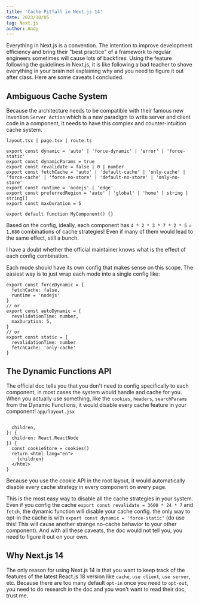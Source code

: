 ```yaml
---
title: 'Cache Pitfall in Next.js 14'
date: 2023/10/05
tag: Next.js
author: Andy
---
```


Everything in Next.js is a convention. The intention to improve development efficiency and bring their "best practice" of a framework to regular engineers sometimes will cause lots of backfires. Using the feature following the guidelines in Next.js, it is like following a bad teacher to shove everything in your brain not explaining why and you need to figure it out after class. Here are some caveats I concluded.

## Ambiguous Cache System

Because the architecture needs to be compatible with their famous new invention `Server Action` which is a new paradigm to write server and client code in a component, it needs to have this complex and counter-intuition cache system.

`layout.tsx | page.tsx | route.ts`
```tsx
export const dynamic = 'auto' | 'force-dynamic' | 'error' | 'force-static'
export const dynamicParams = true
export const revalidate = false | 0 | number
export const fetchCache = 'auto' | 'default-cache' | 'only-cache' | 'force-cache' | 'force-no-store' | 'default-no-store' | 'only-no-store'
export const runtime = 'nodejs' | 'edge'
export const preferredRegion = 'auto' | 'global' | 'home' | string | string[]
export const maxDuration = 5
 
export default function MyComponent() {}
```

Based on the config, ideally, each component has `4 * 2 * 3 * 7 * 2 * 5` = `1,680` combinations of cache strategies! Even if many of them would lead to the same effect, still a bunch.

I have a doubt whether the official maintainer knows what is the effect of each config combination.

Each mode should have its own config that makes sense on this scope. The easiest way is to just wrap each mode into a single config like:
```tsx
export const forceDynamic = {
  fetchCache: false,
  runtime = 'nodejs'
}
// or
export const autoDynamic = {
  revalidationTime: number,
  maxDuration: 5,
}
// or
export const static = {
  revalidationTime: number
  fetchCache: 'only-cache'
}
```

## The Dynamic Functions API
The official doc tells you that you don't need to config specifically to each component, in most cases the system would handle and cache for you. When you actually use something, like the `cookies`, `headers`, `searchParams` from the Dynamic Functions, it would disable every cache feature in your component!
```app/layout.jsx```
```tsx

  children,
}: {
  children: React.ReactNode
}) {
  const cookieStore = cookies()
  return <html lang="en">
    {children}
  </html>
}
```
Because you use the cookie API in the root layout, it would automatically disable every cache strategy in every component on every page.

This is the most easy way to disable all the cache strategies in your system. Even if you config the cache `export const revalidate = 3600 * 24 * 7` and `fetch`, the dynamic function will disable your cache config. the only way to opt-in the cache is with `export const dynamic = 'force-static'` (do use this! This will cause another strange no-cache behavior to your other component). And with all these caveats, the doc would not tell you, you need to figure it out on your own.

## Why Next.js 14
The only reason for using Next.js 14 is that you want to keep track of the features of the latest React.js 18 version like `cache`, `use client`, `use server`, etc. Because there are too many default `opt-in` once you need to `opt-out`, you need to do research in the doc and you won't want to read their doc, trust me.